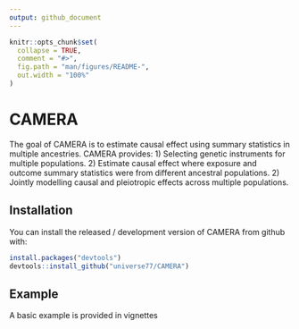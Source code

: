 ```yaml
---
output: github_document
---
```


<!-- README.md is generated from README.Rmd. Please edit that file -->

```r
knitr::opts_chunk$set(
  collapse = TRUE,
  comment = "#>",
  fig.path = "man/figures/README-",
  out.width = "100%"
)
```

# CAMERA
<!-- badges: start -->
<!-- badges: end -->

The goal of CAMERA is to estimate causal effect using summary statistics in multiple ancestries. CAMERA provides:
1) Selecting genetic instruments for multiple populations. 
2) Estimate causal effect where exposure and outcome summary statistics were from different ancestral populations.
2) Jointly modelling causal and pleiotropic effects across multiple populations. 

## Installation
You can install the released / development version of CAMERA from github with:

``` r
install.packages("devtools")
devtools::install_github("universe77/CAMERA")
```

## Example
A basic example is provided in vignettes
